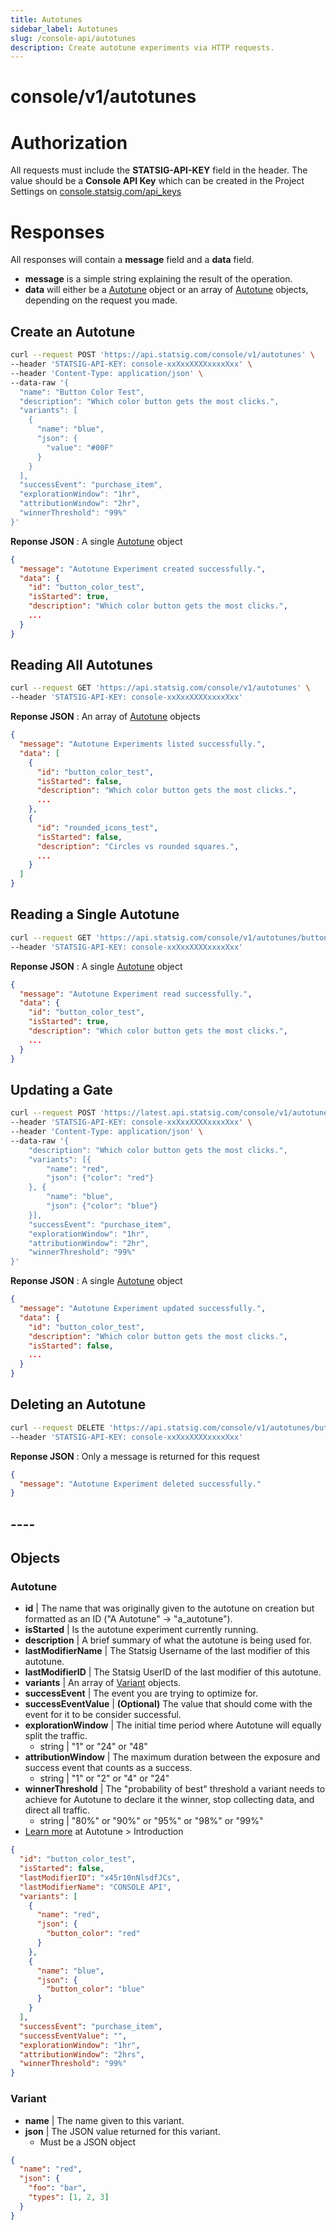 ```yaml
---
title: Autotunes
sidebar_label: Autotunes
slug: /console-api/autotunes
description: Create autotune experiments via HTTP requests.
---
```


# console/v1/autotunes

# Authorization

All requests must include the **STATSIG-API-KEY** field in the header. The value should be a **Console API Key** which can be created in the Project Settings on [console.statsig.com/api_keys](https://console.statsig.com/api_keys)

# Responses

All responses will contain a **message** field and a **data** field.

- **message** is a simple string explaining the result of the operation.
- **data** will either be a [Autotune](#autotune-object) object or an array of [Autotune](#autotune-object) objects, depending on the request you made.

## Create an Autotune

```bash
curl --request POST 'https://api.statsig.com/console/v1/autotunes' \
--header 'STATSIG-API-KEY: console-xxXxxXXXXxxxxXxx' \
--header 'Content-Type: application/json' \
--data-raw '{
  "name": "Button Color Test",
  "description": "Which color button gets the most clicks.",
  "variants": [
    {
      "name": "blue",
      "json": {
        "value": "#00F"
      }
    }
  ],
  "successEvent": "purchase_item",
  "explorationWindow": "1hr",
  "attributionWindow": "2hr",
  "winnerThreshold": "99%"
}'
```

**Reponse JSON** : A single [Autotune](#autotune-object) object

```json
{
  "message": "Autotune Experiment created successfully.",
  "data": {
    "id": "button_color_test",
    "isStarted": true,
    "description": "Which color button gets the most clicks.",
    ...
  }
}
```

## Reading All Autotunes

```bash
curl --request GET 'https://api.statsig.com/console/v1/autotunes' \
--header 'STATSIG-API-KEY: console-xxXxxXXXXxxxxXxx'
```

**Reponse JSON** : An array of [Autotune](#autotune-object) objects

```json
{
  "message": "Autotune Experiments listed successfully.",
  "data": [
    {
      "id": "button_color_test",
      "isStarted": false,
      "description": "Which color button gets the most clicks.",
      ...
    },
    {
      "id": "rounded_icons_test",
      "isStarted": false,
      "description": "Circles vs rounded squares.",
      ...
    }
  ]
}
```

## Reading a Single Autotune

```bash
curl --request GET 'https://api.statsig.com/console/v1/autotunes/button_color_test' \
--header 'STATSIG-API-KEY: console-xxXxxXXXXxxxxXxx'
```

**Reponse JSON** : A single [Autotune](#autotune-object) object

```json
{
  "message": "Autotune Experiment read successfully.",
  "data": {
    "id": "button_color_test",
    "isStarted": true,
    "description": "Which color button gets the most clicks.",
    ...
  }
}
```

## Updating a Gate

```bash
curl --request POST 'https://latest.api.statsig.com/console/v1/autotunes/button_color_test' \
--header 'STATSIG-API-KEY: console-xxXxxXXXXxxxxXxx' \
--header 'Content-Type: application/json' \
--data-raw '{
    "description": "Which color button gets the most clicks.",
    "variants": [{
        "name": "red",
        "json": {"color": "red"}
    }, {
        "name": "blue",
        "json": {"color": "blue"}
    }],
    "successEvent": "purchase_item",
    "explorationWindow": "1hr",
    "attributionWindow": "2hr",
    "winnerThreshold": "99%"
}'
```

**Reponse JSON** : A single [Autotune](#autotune-object) object

```json
{
  "message": "Autotune Experiment updated successfully.",
  "data": {
    "id": "button_color_test",
    "description": "Which color button gets the most clicks.",
    "isStarted": false,
    ...
  }
}
```

## Deleting an Autotune

```bash
curl --request DELETE 'https://api.statsig.com/console/v1/autotunes/button_color_test' \
--header 'STATSIG-API-KEY: console-xxXxxXXXXxxxxXxx'
```

**Reponse JSON** : Only a message is returned for this request

```json
{
  "message": "Autotune Experiment deleted successfully."
}
```

## ----

## Objects

<a name="autotune-object"></a>

### Autotune

- **id** | The name that was originally given to the autotune on creation but formatted as an ID ("A Autotune" -> "a_autotune").
- **isStarted** | Is the autotune experiment currently running.
- **description** | A brief summary of what the autotune is being used for.
- **lastModifierName** | The Statsig Username of the last modifier of this autotune.
- **lastModifierID** | The Statsig UserID of the last modifier of this autotune.
- **variants** | An array of [Variant](#variant-object) objects.
- **successEvent** | The event you are trying to optimize for.
- **successEventValue** | **(Optional)** The value that should come with the event for it to be consider successful.
- **explorationWindow** | The initial time period where Autotune will equally split the traffic.
  - string | "1" or "24" or "48"
- **attributionWindow** | The maximum duration between the exposure and success event that counts as a success.
  - string | "1" or "2" or "4" or "24"
- **winnerThreshold** | The "probability of best" threshold a variant needs to achieve for Autotune to declare it the winner, stop collecting data, and direct all traffic.
  - string | "80%" or "90%" or "95%" or "98%" or "99%"
- [Learn more](/autotune) at Autotune > Introduction

```json
{
  "id": "button_color_test",
  "isStarted": false,
  "lastModifierID": "x45r10nNlsdfJCs",
  "lastModifierName": "CONSOLE API",
  "variants": [
    {
      "name": "red",
      "json": {
        "button_color": "red"
      }
    },
    {
      "name": "blue",
      "json": {
        "button_color": "blue"
      }
    }
  ],
  "successEvent": "purchase_item",
  "successEventValue": "",
  "explorationWindow": "1hr",
  "attributionWindow": "2hrs",
  "winnerThreshold": "99%"
}
```

<a name="variant-object"></a>

### Variant

- **name** | The name given to this variant.
- **json** | The JSON value returned for this variant.
  - Must be a JSON object

```json
{
  "name": "red",
  "json": {
    "foo": "bar",
    "types": [1, 2, 3]
  }
}
```
